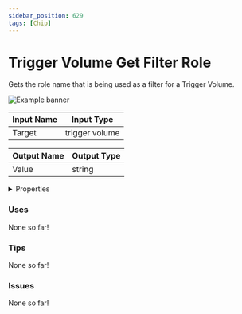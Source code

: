 ```yaml
---
sidebar_position: 629
tags: [Chip]
---
```


# Trigger Volume Get Filter Role

Gets the role name that is being used as a filter for a Trigger Volume.



![Example banner](./assets/b49c4e16-93c5-45c3-b457-fb960c661bc5.svg)

| Input Name | Input Type |
|-----------|-----------|
| Target | trigger volume |

| Output Name | Output Type |
|-----------|-----------|
| Value | string |


<details>
  <summary>Properties</summary>
  <div>
    <div>
    <table>
      <thead>
        <tr>
          <th>Is beta required?</th>
          <th>❌</th>
        </tr>
        <tr>
          <th>Is this chip a trolling risk?</th>
          <th>❌</th>
        </tr>
        <tr>
          <th>Chip UUPD</th>
          <th>._uuid</th>
        </tr>
      </thead>
    </table>
    </div>
  </div>
</details>

### Uses

None so far!

### Tips

None so far!

### Issues

None so far!